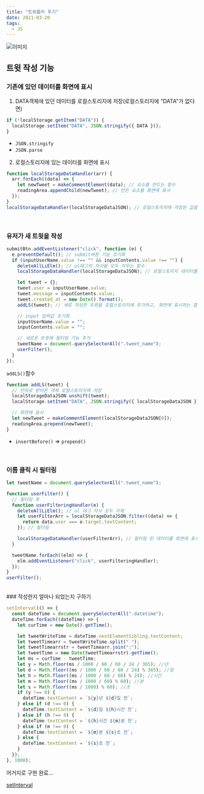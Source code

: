 ```yaml
---
title: "트위틀러 후기"
date: 2021-03-20
tags:
  - JS
---
```


![이미지](./aaaaa.PNG)

## 트윗 작성 기능

### 기존에 있던 데이터를 화면에 표시

1. DATA객체에 있던 데이터를 로컬스토리지에 저장(로컬스토리지에 "DATA"가 없다면)

```js
if (!localStorage.getItem("DATA")) {
  localStorage.setItem("DATA", JSON.stringify({ DATA }));
}
```

- `JSON.stringify`
- `JSON.parse`

2. 로컬스토리지에 있는 데이터를 화면에 표시

```js
function localStorageDataHandler(arr) {
  arr.forEach((data) => {
    let newTweet = makeCommentElement(data); // 요소를 만드는 함수
    readingArea.appendChild(newTweet); // 만든 요소를 화면에 표시
  });
}
localStorageDataHandler(localStorageDataJSON); // 로컬스토리지에 저장된 값을 인자로 받는다
```

<br />

### 유저가 새 트윗을 작성

```js
submitBtn.addEventListener("click", function (e) {
  e.preventDefault(); // submit버튼 기능 초기화
  if (inputUserName.value !== "" && inputContents.value !== "") {
    deleteAllLiElm(); // ul태그의 자식을 모두 지우는 함수
    localStorageDataHandler(localStorageDataJSON); // 로컬스토리지 데이터를 화면에 표시하는 함수

    let tweet = {};
    tweet.user = inputUserName.value;
    tweet.message = inputContents.value;
    tweet.created_at = new Date().format();
    addLS(tweet); // 새로 작성한 트윗을 로컬스토리지에 추가하고, 화면에 표시하는 함수

    // input 입력값 초기화
    inputUserName.value = "";
    inputContents.value = "";

    // 새로운 트윗에 필터링 기능 추가
    tweetName = document.querySelectorAll(".tweet_name");
    userFilter();
  }
});
```

`addLS()`함수

```js
function addLS(tweet) {
  // 인자로 받아온 객체 로컬스토리지에 저장
  localStorageDataJSON.unshift(tweet);
  localStorage.setItem("DATA", JSON.stringify({ localStorageDataJSON }));

  // 화면에 표시
  let newTweet = makeCommentElement(localStorageDataJSON[0]);
  readingArea.prepend(newTweet);
}
```

- `insertBefore()` => `prepend()`

<br />

### 이름 클릭 시 필터링

```js
let tweetName = document.querySelectorAll(".tweet_name");

function userFilter() {
  // 필터링 후
  function userFilteringHandler(e) {
    deleteAllLiElm(); // ul 태그 자식 모두 삭제
    let userFilterArr = localStorageDataJSON.filter((data) => {
      return data.user === e.target.textContent;
    }); // 필터링

    localStorageDataHandler(userFilterArr); // 필터링 된 데이터를 화면에 표시
  }

  tweetName.forEach((elm) => {
    elm.addEventListener("click", userFilteringHandler);
  });
}
userFilter();
```

<br />
### 작성한지 얼마나 되었는지 구하기

```js
setInterval(() => {
  const dateTime = document.querySelectorAll(".datetime");
  dateTime.forEach((dateTime) => {
    let curTime = new Date().getTime();

    let tweetWriteTime = dateTime.nextElementSibling.textContent;
    let tweetTimearr = tweetWriteTime.split(" ");
    let tweetTimearrstr = tweetTimearr.join(":");
    let tweetTime = new Date(tweetTimearrstr).getTime();
    let ms = curTime - tweetTime;
    let y = Math.floor(ms / 1000 / 60 / 60 / 24 / 365); //년
    let d = Math.floor((ms / 1000 / 60 / 60 / 24) % 365); //일
    let h = Math.floor((ms / 1000 / 60 / 60) % 24); //시간
    let m = Math.floor((ms / 1000 / 60) % 60); //분
    let s = Math.floor((ms / 1000) % 60); //초
    if (y !== 0) {
      dateTime.textContent = `${y}년 ${d}일 전`;
    } else if (d !== 0) {
      dateTime.textContent = `${d}일 ${h}시간 전`;
    } else if (h !== 0) {
      dateTime.textContent = `${h}시간 ${m}분 전`;
    } else if (m !== 0) {
      dateTime.textContent = `${m}분 ${s}초 전`;
    } else {
      dateTime.textContent = `${s}초 전`;
    }
  });
}, 1000);
```

어거지로 구현 완료...

[setInterval](https://ko.javascript.info/settimeout-setinterval#ref-341)
